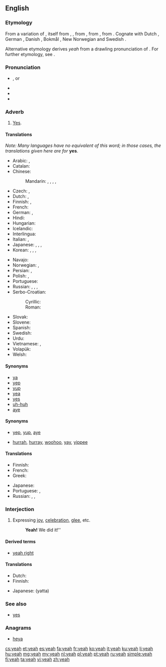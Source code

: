 ==English==
{{wikipedia}}

===Etymology===
{{wikipedia|yes and no}}
{{rfv-etymology|lang=en}}
From a variation of {{term|yea|lang=en}}, itself from {{etyl|enm|en}} {{term|ya|lang=enm}}, {{term|ye|lang=enm}}, from {{etyl|ang|en}} {{term/t|ang|ġēa||yes}}, from {{etyl|gem-pro|en}} {{term/t|gem-pro|*ja||yes; thus, so}}, from {{etyl|ine-pro|en}} {{term/t|ine-pro|*yē||already}}. Cognate with Dutch {{term|ja|lang=nl}}, German {{term|ja|lang=de}}, Danish {{term|ja|lang=da}}, Bokmål {{term|ja|lang=nb}}, New Norwegian {{term|ja|lang=nn}} and Swedish {{term|ja|lang=sv}}.

Alternative etymology derives ''yeah'' from a drawling pronunciation of {{term|yes|lang=en}}. For further etymology, see {{l|en|yes}}.

===Pronunciation===
* {{IPA|/jɛ/}}, {{IPAchar|/jɛə/}} or {{IPAchar|/jæ/}}
* {{audio|en-us-yeah.ogg|Audio (US)}}
* {{audio|en-us-yeah-interjection.ogg|Audio (US)}}
* {{rhymes|ɛə}}

===Adverb===
{{en-adv|-}}

# {{context|informal|lang=en}} [[yes|Yes]].

====Translations====
''Note: Many languages have no equivalent of this word; in those cases, the translations given here are for'' '''yes'''.
{{trans-top|yes}}
* Arabic: {{t|ar|أيوة|tr='áywa}} {{qualifier|Eastern Arabic}}, {{t|ar|إية|tr='íyya}} {{qualifier|Western Arabic}}
* Catalan: {{t+|ca|sí}}
* Chinese:
*: Mandarin: {{t+|cmn|是啊|tr=shì a|sc=Hani}}, {{t|cmn|對啊|sc=Hani}}, {{t|cmn|对啊|tr=duì a|sc=Hani}}, {{t+|cmn|啊|tr=à|sc=Hani}}, {{t+|cmn|嗯|tr=èn|sc=Hani}}
* Czech: {{t+|cs|jo}}, {{t+|cs|no}} <!-- Yes, this is in the right place, "no" means "yeah" or "yep" in Czech, Slovak, Polish -->
* Dutch: {{t+|nl|ja}}, {{t+|nl|jawel}}
* Finnish: {{t+|fi|joo}}, {{t+|fi|juu}}
* French: {{t+|fr|ouais}}
* German: {{t+|de|ja}}, {{t+|de|jawohl}}
* Hindi: {{t+|hi|हाँ|tr=hā̃|sc=Deva}}
* Hungarian: {{t+|hu|igen}}
* Icelandic: {{t+|is|já}}
* Interlingua: {{t|ia|si}}
* Italian: {{t+|it|si}}, {{t+|it|già}}
* Japanese: {{t|ja|うん|tr=un}}, {{t+|ja|そう|tr=sō}}, {{t+|ja|ええ|tr=ē}}, {{t+|ja|ああ|tr=ā}}
* Korean: {{t+|ko|네|tr=ne|sc=Kore}}, {{t+|ko|예|tr=ye|sc=Kore}}, {{t+|ko|응|tr=eung|sc=Kore}}, {{t+|ko|응|tr=eo|sc=Kore}}
{{trans-mid}}
* Navajo: {{t|nv|wehee}}
* Norwegian: {{t+|no|ja}}, {{t|no|yeah}}
* Persian: {{t+|fa|بله|tr=bale}}, {{t+|fa|آره|tr=âre|sc=fa-Arab}}
* Polish: {{t+|pl|tak}}, {{t+|pl|no}}<!-- Yes, this is in the right place, "no" means "yeah" or "yep" in Czech, Slovak, Polish -->
* Portuguese: {{t+|pt|sim}}
* Russian: {{t+|ru|ага|tr=agá, ahá}}, {{t+|ru|угу|tr=ugú, uhú}}, {{t+|ru|так|tr=tak}}, {{t+|ru|ну|tr=nu}}
* Serbo-Croatian: {{t|sh|da}} {{t|sh|da}}
*: Cyrillic: {{t|sh|ја|sc=Cyrl}}
*: Roman: {{t+|sh|ja|sc=Latn}}
* Slovak: {{t|sk|no}} <!-- Yes, this is in the right place, "no" means "yeah" or "yep" in Czech, Slovak, Polish -->
* Slovene: {{t+|sl|ja}}
* Spanish: {{t+|es|sí}}
* Swedish: {{t+|sv|ja|n}}
* Urdu: {{t|ur|ہاں|tr=hā̃|sc=ur-Arab}}
* Vietnamese: {{t|vi|ừ}} {{qualifier|informal}}<!-- does translate as "yeah" -->, {{t+|vi|ờ}} {{qualifier|informal}}<!-- also translates as "yeah" -->
* Volapük: {{t+|vo|si}}
* Welsh: {{t|cy|iah}}
{{trans-bottom}}

====Synonyms====
* [[ya]]
* [[yep]]
* [[yup]]
* [[yea]]
* [[yes]]
* [[uh-huh]]
* [[aye]]

====Synonyms====
* {{sense|agreement}} [[yep]], [[yup]], [[aye]]
* {{sense|joy}} [[hurrah]], [[hurray]], [[woohoo]], [[yay]], [[yippee]]<!--etc-->

====Translations====
{{trans-top|expressing agreement}}
* Finnish: {{t+|fi|joo}}
* French: {{t+|fr|ouais}}
* Greek: {{t+|el|ναι|tr=nai}}
{{trans-mid}}
* Japanese: {{t|ja|うん|tr=un|sc=Jpan}}
* Portuguese: {{t+|pt|é!}}, {{t|pt|isso aí!}}
* Russian: {{t+|ru|да!|tr=da|sc=Cyrl}}, {{t+|ru|ура!|tr=ura|sc=Cyrl}}, {{t|ru|э-гей!|tr=e-gej|sc=Cyrl}}
{{trans-bottom}}

===Interjection===
{{en-interj}}

# Expressing [[joy]], [[celebration]], [[glee]], etc.
#: '''Yeah!''' We did it!''

====Derived terms====
* [[yeah right]]

====Translations====
{{trans-top|expressing joy}}
* Dutch: {{t+|nl|euh}}
* Finnish: {{t|fi|jee}}
{{trans-mid}}
* Japanese: {{t|ja|やった}} (yatta)
{{trans-bottom}}

===See also===
* [[yes]]

===Anagrams===
* [[heya#English|heya]]

[[cs:yeah]]
[[et:yeah]]
[[es:yeah]]
[[fa:yeah]]
[[fr:yeah]]
[[ko:yeah]]
[[it:yeah]]
[[ku:yeah]]
[[li:yeah]]
[[hu:yeah]]
[[mg:yeah]]
[[my:yeah]]
[[nl:yeah]]
[[pl:yeah]]
[[pt:yeah]]
[[ru:yeah]]
[[simple:yeah]]
[[fi:yeah]]
[[ta:yeah]]
[[vi:yeah]]
[[zh:yeah]]